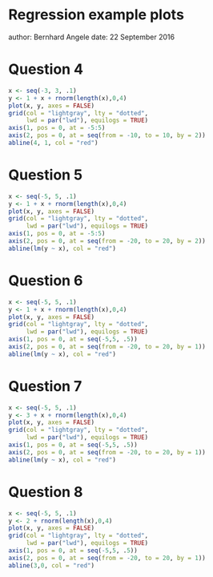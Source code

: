 Regression example plots
==================================================================================
author: Bernhard Angele
date: 22 September 2016

Question 4
========================================================


```r
x <- seq(-3, 3, .1)
y <- 1 + x + rnorm(length(x),0,4)
plot(x, y, axes = FALSE)
grid(col = "lightgray", lty = "dotted",
     lwd = par("lwd"), equilogs = TRUE)
axis(1, pos = 0, at = -5:5)
axis(2, pos = 0, at = seq(from = -10, to = 10, by = 2))
abline(4, 1, col = "red")
```


Question 5
========================================================


```r
x <- seq(-5, 5, .1)
y <- 1 + x + rnorm(length(x),0,4)
plot(x, y, axes = FALSE)
grid(col = "lightgray", lty = "dotted",
     lwd = par("lwd"), equilogs = TRUE)
axis(1, pos = 0, at = -5:5)
axis(2, pos = 0, at = seq(from = -20, to = 20, by = 2))
abline(lm(y ~ x), col = "red")
```


Question 6
========================================================


```r
x <- seq(-5, 5, .1)
y <- 1 + x + rnorm(length(x),0,4)
plot(x, y, axes = FALSE)
grid(col = "lightgray", lty = "dotted",
     lwd = par("lwd"), equilogs = TRUE)
axis(1, pos = 0, at = seq(-5,5, .5))
axis(2, pos = 0, at = seq(from = -20, to = 20, by = 1))
abline(lm(y ~ x), col = "red")
```


Question 7
========================================================


```r
x <- seq(-5, 5, .1)
y <- 3 + x + rnorm(length(x),0,4)
plot(x, y, axes = FALSE)
grid(col = "lightgray", lty = "dotted",
     lwd = par("lwd"), equilogs = TRUE)
axis(1, pos = 0, at = seq(-5,5, .5))
axis(2, pos = 0, at = seq(from = -20, to = 20, by = 1))
abline(lm(y ~ x), col = "red")
```

Question 8
========================================================
```r
x <- seq(-5, 5, .1)
y <- 2 + rnorm(length(x),0,4)
plot(x, y, axes = FALSE)
grid(col = "lightgray", lty = "dotted",
     lwd = par("lwd"), equilogs = TRUE)
axis(1, pos = 0, at = seq(-5,5, .5))
axis(2, pos = 0, at = seq(from = -20, to = 20, by = 1))
abline(3,0, col = "red")
```

